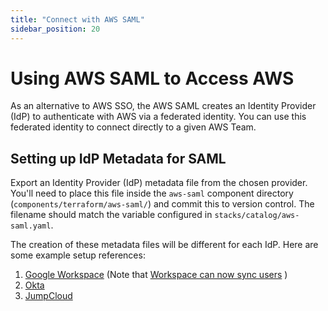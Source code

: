 ```yaml
---
title: "Connect with AWS SAML"
sidebar_position: 20
---
```


# Using AWS SAML to Access AWS

As an alternative to AWS SSO, the AWS SAML creates an Identity Provider (IdP) to authenticate with AWS via a federated
identity. You can use this federated identity to connect directly to a given AWS Team.

## Setting up IdP Metadata for SAML

Export an Identity Provider (IdP) metadata file from the chosen provider. You'll need to place this file inside the
`aws-saml` component directory (`components/terraform/aws-saml/`) and commit this to version control. The filename
should match the variable configured in `stacks/catalog/aws-saml.yaml`.

The creation of these metadata files will be different for each IdP. Here are some example setup references:

1. [Google Workspace](https://aws.amazon.com/blogs/desktop-and-application-streaming/setting-up-g-suite-saml-2-0-federation-with-amazon-appstream-2-0/)
   (Note that
   [Workspace can now sync users](https://aws.amazon.com/about-aws/whats-new/2023/06/aws-iam-identity-center-automated-user-provisioning-google-workspace/)
   )
2. [Okta](https://help.okta.com/en-us/Content/Topics/DeploymentGuides/AWS/aws-configure-identity-provider.htm)
3. [JumpCloud](https://support.jumpcloud.com/support/s/article/getting-started-applications-saml-sso2)
